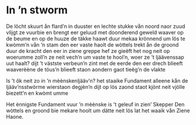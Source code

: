 
# In ’n stworm

<PoemAudio src={fragment} performer={readers.bert} />

<PoemText>

De lôcht skuurt ån flard’n
in duuster en lechte stukke
vån noord naor zuud
vlijgt ze vuurbie
en brengt eer geluud
met doonderend geweld
waaver op de beume
en op de huuze
de täkke haawt duur mekaa
krönnend um lös te kwòmm’n
vån ’n stam den eer vaste haolt
de wòttels trekt ån de groond
duur de kracht den eer in ziene greppe hef
ze gieëft het nog neit op
woerumme zoll’n ze neit vech’n
um vaste te hool’n, woer ze
’t ljäävenssap uut haalt?
dijt ’t västste verbeun’n zint
met de eerde den eer drech
blieeft waaverèène
de töus’n blieeft staon
aondern gaot tieëg’n de vlakte

Is ’t ôk neit zo in ’n mèènskenljääv’n?
het staaike Fundament alleene
kån de ljääv’nsstwörme wierstaon
degjèn’n dijt op lös zaond staot
kjönt neit vjölle biezett’n
en kwòmt umme

Het ènnigste Fundament vuur ’n mèènske
is ’t geleuf in zien’ Skepper
Den wòttels en groond bie mekare hoolt
um dätte neit lös lat
het waaik vån Ziene Haone.

</PoemText>

